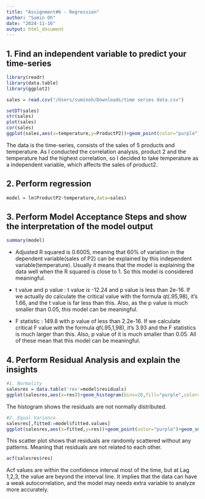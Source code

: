 ```yaml
---
title: "Assignment#6 - Regression"
author: "Sumin Oh"
date: "2024-11-16"
output: html_document
---
```


## 1. Find an independent variable to predict your time-series

```r
library(readr)
library(data.table)
library(ggplot2)

sales = read.csv("/Users/suminoh/Downloads/time series data.csv")

setDT(sales)
str(sales)
plot(sales)
cor(sales)
ggplot(sales,aes(x=temperature,y=ProductP2))+geom_point(color="purple")+geom_smooth(method="lm")
```

The data is the time-series, consists of the sales of 5 products and temperature. As I conducted the correlation analysis, product 2 and the temperature had the highest correlation, so I decided to take temperature as a independent variable, which affects the sales of product2. 


## 2. Perform regression
```r
model = lm(ProductP2~temperature,data=sales)
```

## 3. Perform Model Acceptance Steps and show the interpretation of the model output
```r
summary(model)
```

- Adjusted R squared is 0.6005, meaning that 60% of variation in the dependent variable(sales of P2) can be explained by this independent variable(temperature). Usually it means that the model is explaining the data well when the R squared is close to 1. So this model is considered meaningful.

- t value and p value : t value is -12.24 and p value is less than 2e-16. If we actually do calculate the critical value with the formula qt(.95,98), it's 1.66, and the t value is far less than this. Also, as the p value is much smaller than 0.05, this model can be meaningful. 

- F statistic : 149.8 with p value of less than 2.2e-16. If we calculate critical F value with the formula qf(.95,1,98), it's 3.93 and the F statistics is much larger than this. Also, p value of it is much smaller than 0.05. All of these mean that this model can be meaningful.

## 4. Perform Residual Analysis and explain the insights

```r
#1. Normality
salesres = data.table('res'=model$residuals)
ggplot(salesres,aes(x=res))+geom_histogram(bins=20,fill="purple",color="black")
```

The histogram shows the residuals are not normally distributed.

```r
#2. Equal Variance
salesres[,fitted:=model$fitted.values]
ggplot(salesres,aes(x=fitted,y=res))+geom_point(color="purple")+geom_smooth(method="lm")
```

This scatter plot shows that residuals are randomly scattered without any patterns. Meaning that residuals are not related to each other.

```r
acf(salesres$res)
```

Acf values are within the confidence interval most of the time, but at Lag 1,2,3, the value are beyond the interval line. It implies that the data can have a weak autocorrelation, and the model may needs extra variable to analyze more accurately.